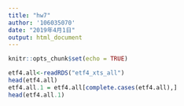 ```yaml
---
title: "hw7"
author: '106035070'
date: "2019年4月1日"
output: html_document
---
```


```r
knitr::opts_chunk$set(echo = TRUE)
```

```r
etf4.all<-readRDS("etf4_xts_all")
head(etf4.all)
etf4.all.1 = etf4.all[complete.cases(etf4.all),]
head(etf4.all.1)
```

